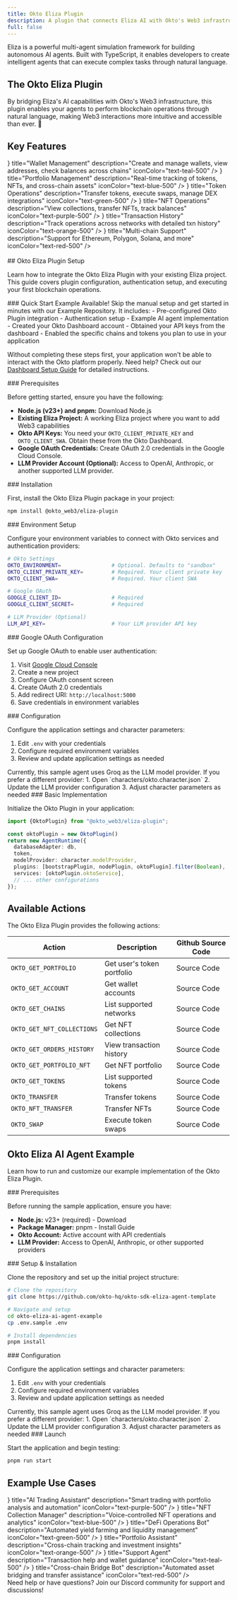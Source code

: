 ```yaml
---
title: Okto Eliza Plugin
description: A plugin that connects Eliza AI with Okto's Web3 infrastructure for natural language blockchain interactions.
full: false
---
```



 <ExternalLink href="https://elizaos.github.io/eliza/">Eliza</ExternalLink> is a powerful multi-agent simulation framework for building autonomous AI agents. Built with TypeScript, it enables developers to create intelligent agents that can execute complex tasks through natural language.

<div className="flex flex-col lg:flex-row items-center justify-between px-6 py-4 mt-8 bg-gradient-to-r from-zinc-50 to-zinc-100 dark:from-zinc-900 dark:to-zinc-800 rounded-lg border-2 border-zinc-200 dark:border-zinc-700 hover:border-zinc-300 dark:hover:border-zinc-600 transition-all shadow-sm">
  <div className="flex-1 pr-4 mb-2 lg:mb-0">
    <h2 className="text-2xl font-bold text-zinc-800 dark:text-zinc-200 m-0">
      The Okto Eliza Plugin
    </h2>
    <div className="text-zinc-600 dark:text-zinc-400 m-0">
      By bridging Eliza's AI capabilities with Okto's Web3 infrastructure, this plugin enables your agents to perform blockchain operations through natural language, making Web3 interactions more intuitive and accessible than ever. 🚀
    </div>
  </div>
</div>

## Key Features

<div className="grid grid-cols-1 md:grid-cols-3 gap-6">
  <FeatureCard
    icon={<LuKey size={20} />}
    title="Wallet Management"
    description="Create and manage wallets, view addresses, check balances across chains"
    iconColor="text-teal-500"
  />
  <FeatureCard
    icon={<LuWallet size={20} />}
    title="Portfolio Management"
    description="Real-time tracking of tokens, NFTs, and cross-chain assets"
    iconColor="text-blue-500"
  />
  <FeatureCard
    icon={<LuArrowRightLeft size={20} />}
    title="Token Operations"
    description="Transfer tokens, execute swaps, manage DEX integrations"
    iconColor="text-green-500"
  />
  <FeatureCard
    icon={<LuBoxes size={20} />}
    title="NFT Operations"
    description="View collections, transfer NFTs, track balances"
    iconColor="text-purple-500"
  />
  <FeatureCard
    icon={<LuHistory size={20} />}
    title="Transaction History"
    description="Track operations across networks with detailed txn history"
    iconColor="text-orange-500"
  />
  <FeatureCard
    icon={<LuNetwork size={20} />}
    title="Multi-chain Support"
    description="Support for Ethereum, Polygon, Solana, and more"
    iconColor="text-red-500"
  />
</div>

<br/>
## Okto Eliza Plugin Setup

Learn how to integrate the Okto Eliza Plugin with your existing Eliza project. This guide covers plugin configuration, authentication setup, and executing your first blockchain operations.
<br />

<Callout type="info" emoji="🚀">
### Quick Start Example Available!
Skip the manual setup and get started in minutes with our <ExternalLink href="https://github.com/okto-hq/okto-sdk-eliza-agent-template">Example Repository</ExternalLink>. It includes:
- Pre-configured Okto Plugin integration
- Authentication setup
- Example AI agent implementation
</Callout>

<CollapsibleCallout type="warning" title="Important Setup Steps">
- Created your Okto Dashboard account
- Obtained your API keys from the dashboard
- Enabled the specific chains and tokens you plan to use in your application

Without completing these steps first, your application won't be able to interact with the Okto platform properly. Need help? Check out our <a href="/docs/developer-admin-dashboard" target="_blank" rel="noopener noreferrer">Dashboard Setup Guide</a> for detailed instructions.
</CollapsibleCallout>

<Steps>
<Step>
### Prerequisites

Before getting started, ensure you have the following:
- **Node.js (v23+) and pnpm:** <ExternalLink href="https://nodejs.org/">Download Node.js</ExternalLink>
- **Existing Eliza Project:** A working Eliza project where you want to add Web3 capabilities
- **Okto API Keys:** You need your `OKTO_CLIENT_PRIVATE_KEY` and `OKTO_CLIENT_SWA`. Obtain these from the Okto Dashboard.
- **Google OAuth Credentials:** Create OAuth 2.0 credentials in the <ExternalLink href="https://console.cloud.google.com/">Google Cloud Console</ExternalLink>.
- **LLM Provider Account (Optional):** Access to OpenAI, Anthropic, or another supported LLM provider.

</Step>

<Step>
### Installation

First, install the Okto Eliza Plugin package in your project:

```bash title="bash"
npm install @okto_web3/eliza-plugin
```
</Step>

<Step>
### Environment Setup

Configure your environment variables to connect with Okto services and authentication providers:

```bash title=".env"
# Okto Settings
OKTO_ENVIRONMENT=                # Optional. Defaults to "sandbox"
OKTO_CLIENT_PRIVATE_KEY=         # Required. Your client private key
OKTO_CLIENT_SWA=                 # Required. Your client SWA

# Google OAuth
GOOGLE_CLIENT_ID=                # Required
GOOGLE_CLIENT_SECRET=            # Required

# LLM Provider (Optional)
LLM_API_KEY=                     # Your LLM provider API key
```
</Step>

<Step>
### Google OAuth Configuration

Set up Google OAuth to enable user authentication:

1. Visit [Google Cloud Console](https://console.cloud.google.com)
2. Create a new project
3. Configure OAuth consent screen
4. Create OAuth 2.0 credentials
5. Add redirect URI: `http://localhost:5000`
6. Save credentials in environment variables
</Step>

<Step>
### Configuration

Configure the application settings and character parameters:

1. Edit `.env` with your credentials
2. Configure required environment variables
3. Review and update application settings as needed

<CollapsibleCallout type="tip" title="Customizing the LLM Provider">
Currently, this sample agent uses Groq as the LLM model provider. If you prefer a different provider:
1. Open `characters/okto.character.json`
2. Update the LLM provider configuration
3. Adjust character parameters as needed
</CollapsibleCallout>
</Step>

<Step>
### Basic Implementation

Initialize the Okto Plugin in your application:

```typescript
import {OktoPlugin} from "@okto_web3/eliza-plugin";

const oktoPlugin = new OktoPlugin()
return new AgentRuntime({
  databaseAdapter: db,
  token,
  modelProvider: character.modelProvider,
  plugins: [bootstrapPlugin, nodePlugin, oktoPlugin].filter(Boolean),
  services: [oktoPlugin.oktoService],
  // ... other configurations
});
```
</Step>

</Steps>

## Available Actions

The Okto Eliza Plugin provides the following actions:

| Action | Description | Github Source Code |
|---------|-------------|---------------|
| `OKTO_GET_PORTFOLIO` | Get user's token portfolio | <ExternalLink href="https://github.com/okto-hq/eliza-plugin/blob/main/src/actions/getPortfolioAction.ts">Source Code</ExternalLink> |
| `OKTO_GET_ACCOUNT` | Get wallet accounts | <ExternalLink href="https://github.com/okto-hq/eliza-plugin/blob/main/src/actions/getAccountAction.ts">Source Code</ExternalLink> |
| `OKTO_GET_CHAINS` | List supported networks | <ExternalLink href="https://github.com/okto-hq/eliza-plugin/blob/main/src/actions/getChainAction.ts">Source Code</ExternalLink> |
| `OKTO_GET_NFT_COLLECTIONS` | Get NFT collections | <ExternalLink href="https://github.com/okto-hq/eliza-plugin/blob/main/src/actions/getNftCollectionsAction.ts">Source Code</ExternalLink> |
| `OKTO_GET_ORDERS_HISTORY` | View transaction history | <ExternalLink href="https://github.com/okto-hq/eliza-plugin/blob/main/src/actions/getOrdersHistoryAction.ts">Source Code</ExternalLink> |
| `OKTO_GET_PORTFOLIO_NFT` | Get NFT portfolio | <ExternalLink href="https://github.com/okto-hq/eliza-plugin/blob/main/src/actions/getPortfolioNftAction.ts">Source Code</ExternalLink> |
| `OKTO_GET_TOKENS` | List supported tokens | <ExternalLink href="https://github.com/okto-hq/eliza-plugin/blob/main/src/actions/getTokensAction.ts">Source Code</ExternalLink> |
| `OKTO_TRANSFER` | Transfer tokens | <ExternalLink href="https://github.com/okto-hq/eliza-plugin/blob/main/src/actions/transferTokensAction.ts">Source Code</ExternalLink> |
| `OKTO_NFT_TRANSFER` | Transfer NFTs | <ExternalLink href="https://github.com/okto-hq/eliza-plugin/blob/main/src/actions/nftTransferAction.ts">Source Code</ExternalLink> |
| `OKTO_SWAP` | Execute token swaps | <ExternalLink href="https://github.com/okto-hq/eliza-plugin/blob/main/src/actions/swapAction.ts">Source Code</ExternalLink> |

## Okto Eliza AI Agent Example

Learn how to run and customize our example implementation of the Okto Eliza Plugin.

<Steps>

<Step>
### Prerequisites

Before running the sample application, ensure you have:
- **Node.js:** v23+ (required) - <ExternalLink href="https://nodejs.org/">Download</ExternalLink>
- **Package Manager:** pnpm - <ExternalLink href="https://pnpm.io/installation">Install Guide</ExternalLink>
- **Okto Account:** Active account with API credentials
- **LLM Provider:** Access to OpenAI, Anthropic, or other supported providers
</Step>

<Step>
### Setup & Installation

Clone the repository and set up the initial project structure:

```bash title="bash"
# Clone the repository
git clone https://github.com/okto-hq/okto-sdk-eliza-agent-template

# Navigate and setup
cd okto-eliza-ai-agent-example
cp .env.sample .env

# Install dependencies
pnpm install
```
</Step>

<Step>
### Configuration

Configure the application settings and character parameters:

1. Edit `.env` with your credentials
2. Configure required environment variables
3. Review and update application settings as needed

<CollapsibleCallout type="tip" title="Customizing the LLM Provider">
Currently, this sample agent uses Groq as the LLM model provider. If you prefer a different provider:
1. Open `characters/okto.character.json`
2. Update the LLM provider configuration
3. Adjust character parameters as needed
</CollapsibleCallout>
</Step>

<Step>
### Launch

Start the application and begin testing:

```bash title="bash"
pnpm run start
```
</Step>

</Steps>

## Example Use Cases

<div className="grid grid-cols-1 md:grid-cols-3 gap-6">
  <FeatureCard
    icon={<LuBrain size={20} />}
    title="AI Trading Assistant"
    description="Smart trading with portfolio analysis and automation"
    iconColor="text-purple-500"
  />
  <FeatureCard
    icon={<LuBrain size={20} />}
    title="NFT Collection Manager"
    description="Voice-controlled NFT operations and analytics"
    iconColor="text-blue-500"
  />
  <FeatureCard
    icon={<LuCoins size={20} />}
    title="DeFi Operations Bot"
    description="Automated yield farming and liquidity management"
    iconColor="text-green-500"
  />
  <FeatureCard
    icon={<LuUsers size={20} />}
    title="Portfolio Assistant"
    description="Cross-chain tracking and investment insights"
    iconColor="text-orange-500"
  />
  <FeatureCard
    icon={<LuHeadphones size={20} />}
    title="Support Agent"
    description="Transaction help and wallet guidance"
    iconColor="text-teal-500"
  />
  <FeatureCard
    icon={<LuNetwork size={20} />}
    title="Cross-chain Bridge Bot"
    description="Automated asset bridging and transfer assistance"
    iconColor="text-red-500"
  />
</div>

<Callout type="info" emoji="💡">
Need help or have questions? Join our <ExternalLink href="https://discord.com/invite/okto-916349620383252511">Discord community</ExternalLink> for support and discussions!
</Callout>


